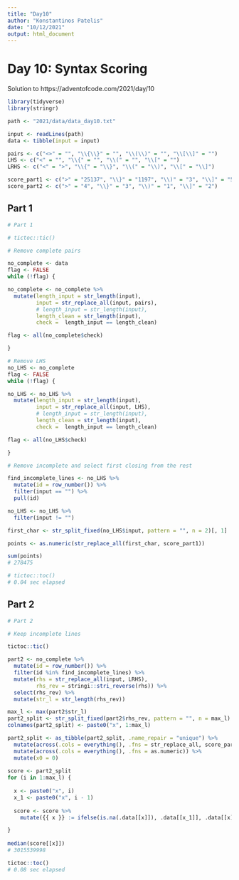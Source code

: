 ```yaml
---
title: "Day10"
author: "Konstantinos Patelis"
date: "10/12/2021"
output: html_document
---
```


# Day 10: Syntax Scoring

Solution to https://adventofcode.com/2021/day/10

```r

library(tidyverse)
library(stringr)

path <- "2021/data/data_day10.txt"

input <- readLines(path)
data <- tibble(input = input)

pairs <- c("<>" = "", "\\{\\}" = "", "\\(\\)" = "", "\\[\\]" = "")
LHS <- c("<" = "", "\\{" = "", "\\(" = "", "\\[" = "")
LRHS <- c("<" = ">", "\\{" = "\\}", "\\(" = "\\)", "\\[" = "\\]")

score_part1 <- c(">" = "25137", "\\}" = "1197", "\\)" = "3", "\\]" = "57")
score_part2 <- c(">" = "4", "\\}" = "3", "\\)" = "1", "\\]" = "2")

```

## Part 1

```r

# Part 1

# tictoc::tic()

# Remove complete pairs

no_complete <- data
flag <- FALSE
while (!flag) {

no_complete <- no_complete %>% 
  mutate(length_input = str_length(input), 
         input = str_replace_all(input, pairs), 
         # length_input = str_length(input), 
         length_clean = str_length(input), 
         check =  length_input == length_clean)

flag <- all(no_complete$check)

}

# Remove LHS
no_LHS <- no_complete
flag <- FALSE
while (!flag) {

no_LHS <- no_LHS %>% 
  mutate(length_input = str_length(input), 
         input = str_replace_all(input, LHS), 
         # length_input = str_length(input), 
         length_clean = str_length(input), 
         check =  length_input == length_clean)

flag <- all(no_LHS$check)

}

# Remove incomplete and select first closing from the rest

find_incomplete_lines <- no_LHS %>% 
  mutate(id = row_number()) %>% 
  filter(input == "") %>% 
  pull(id)

no_LHS <- no_LHS %>% 
  filter(input != "")

first_char <- str_split_fixed(no_LHS$input, pattern = "", n = 2)[, 1]

points <- as.numeric(str_replace_all(first_char, score_part1))

sum(points)
# 278475

# tictoc::toc()
# 0.04 sec elapsed


```


## Part 2

```r

# Part 2

# Keep incomplete lines

tictoc::tic()

part2 <- no_complete %>% 
  mutate(id = row_number()) %>% 
  filter(id %in% find_incomplete_lines) %>% 
  mutate(rhs = str_replace_all(input, LRHS), 
         rhs_rev = stringi::stri_reverse(rhs)) %>% 
  select(rhs_rev) %>% 
  mutate(str_l = str_length(rhs_rev))

max_l <- max(part2$str_l)
part2_split <- str_split_fixed(part2$rhs_rev, pattern = "", n = max_l)
colnames(part2_split) <- paste0("x", 1:max_l)

part2_split <- as_tibble(part2_split, .name_repair = "unique") %>% 
  mutate(across(.cols = everything(), .fns = str_replace_all, score_part2)) %>% 
  mutate(across(.cols = everything(), .fns = as.numeric)) %>% 
  mutate(x0 = 0)
  
score <- part2_split
for (i in 1:max_l) {
  
  x <- paste0("x", i)
  x_1 <- paste0("x", i - 1)
  
  score <- score %>% 
    mutate({{ x }} := ifelse(is.na(.data[[x]]), .data[[x_1]], .data[[x]] + 5 * .data[[x_1]]))

}
  
median(score[[x]])
# 3015539998

tictoc::toc()
# 0.08 sec elapsed

```
